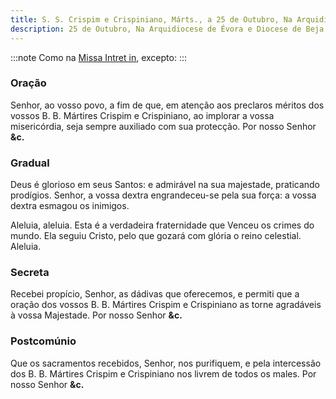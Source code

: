 ```yaml
---
title: S. S. Crispim e Crispiniano, Márts., a 25 de Outubro, Na Arquidiocese de Évora e Diocese de Beja
description: 25 de Outubro, Na Arquidiocese de Évora e Diocese de Beja
---
```


:::note
Como na [Missa Intret in](/missal/comum/6muitosmartires1), excepto:
:::

### Oração

Senhor, ao vosso povo, a fim de que, em atenção aos preclaros méritos dos
vossos B. B. Mártires Crispim e Crispiniano, ao implorar a vossa
misericórdia, seja sempre auxiliado com sua protecção. Por nosso Senhor **&c.**

### Gradual

Deus é glorioso em seus Santos: e admirável na sua majestade, praticando
prodígios. Senhor, a vossa dextra engrandeceu-se pela sua força: a vossa
dextra esmagou os inimigos.

Aleluia, aleluia. Esta é a verdadeira fraternidade que Venceu os crimes do
mundo. Ela seguiu Cristo, pelo que gozará com glória o reino celestial.
Aleluia.

### Secreta

Recebei propício, Senhor, as dádivas que oferecemos, e permiti que a
oração dos vossos B. B. Mártires Crispim e Crispiniano as torne agradáveis
à vossa Majestade. Por nosso Senhor **&c.**

### Postcomúnio

Que os sacramentos recebidos, Senhor, nos purifiquem, e pela intercessão
dos B. B. Mártires Crispim e Crispiniano nos livrem de todos os males. Por
nosso Senhor **&c.**
